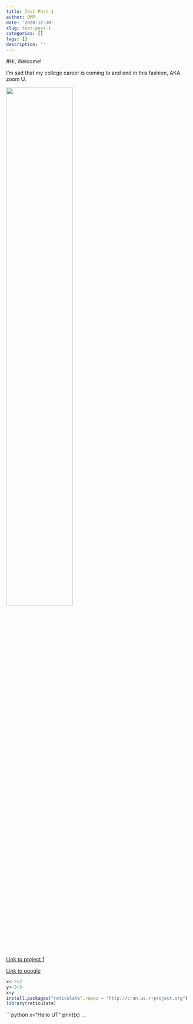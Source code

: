 ```yaml
---
title: Test Post 1
author: DMP
date: '2020-12-10'
slug: test-post-1
categories: []
tags: []
description: ''
---
```


#Hi, Welcome!

I'm sad that my college career is coming to and end in this fashion, AKA zoom U.

![](/post/bevo.jpg){width=60%}

[Link to project 1](/projects/project1/)

[Link to google](https://www.google.com)

```r
x<-2+2
y<-3+3
x+y
install.packages("reticulate",repos = "http://cran.us.r-project.org")
library(reticulate)
```

```python
x="Hello UT"
print(x)
...